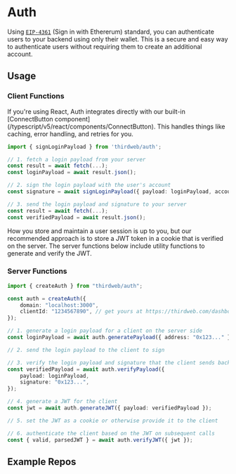 
# Auth

Using [`EIP-4361`](https://eips.ethereum.org/EIPS/eip-4361) (Sign in with Ethererum) standard, you can authenticate users to your backend using only their wallet. This is a secure and easy way to authenticate users without requiring them to create an additional account.

## Usage

### Client Functions

<Callout variant="info" title="Auth with React">
	If you're using React, Auth integrates directly with our built-in
	[ConnectButton component](/typescript/v5/react/components/ConnectButton). This
	handles things like caching, error handling, and retries for you.
</Callout>

```ts
import { signLoginPayload } from 'thirdweb/auth';

// 1. fetch a login payload from your server
const result = await fetch(...);
const loginPayload = await result.json();

// 2. sign the login payload with the user's account
const signature = await signLoginPayload({ payload: loginPayload, account });

// 3. send the login payload and signature to your server
const result = await fetch(...);
const verifiedPayload = await result.json();
```

How you store and maintain a user session is up to you, but our recommended approach is to store a JWT token in a cookie that is verified on the server. The server functions below include utility functions to generate and verify the JWT.

### Server Functions

```ts
import { createAuth } from "thirdweb/auth";

const auth = createAuth({
	domain: "localhost:3000",
	clientId: "1234567890", // get yours at https://thirdweb.com/dashboard/settings/api-keys
});

// 1. generate a login payload for a client on the server side
const loginPayload = await auth.generatePayload({ address: "0x123..." });

// 2. send the login payload to the client to sign

// 3. verify the login payload and signature that the client sends back later
const verifiedPayload = await auth.verifyPayload({
	payload: loginPayload,
	signature: "0x123...",
});

// 4. generate a JWT for the client
const jwt = await auth.generateJWT({ payload: verifiedPayload });

// 5. set the JWT as a cookie or otherwise provide it to the client

// 6. authenticate the client based on the JWT on subsequent calls
const { valid, parsedJWT } = await auth.verifyJWT({ jwt });
```

## Example Repos

<OpenSourceCard
	title="Auth + Next.js"
	href="https://github.com/thirdweb-example/thirdweb-auth-next"
	description="A working example of Auth + Next.js"
/>

<OpenSourceCard
	title="Auth + Express"
	href="https://github.com/thirdweb-example/thirdweb-auth-express"
	description="A working example of a React + Express app using Auth"
/>
